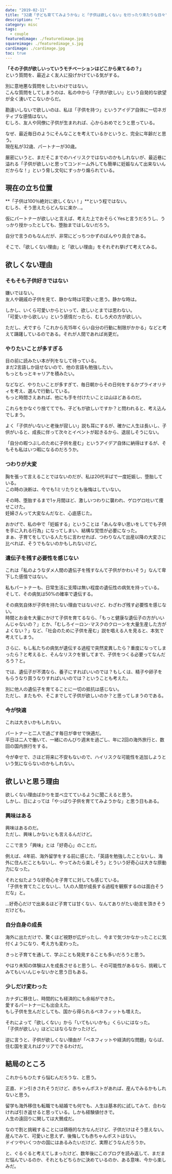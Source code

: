 ```yaml
---
date: "2019-02-11"
title: "32歳「子ども育ててみようかな」と「子供は欲しくない」を行ったり来たりな日々"
description: ""
category: misc
tags:
  - couple
featuredimage: ./featuredimage.jpg
squareimage: ./featuredimage_s.jpg
cardimage: ./cardimage.jpg
toc: true
---
```


**「その子供が欲しいっていうモチベーションはどこから来てるの？」**  
という質問を、最近よく友人に投げかけている気がする。

別に意地悪な質問をしたいわけではない。  
こんな質問をしてしまうのは、私の中から「子供が欲しい」という自発的な欲望が全く湧いてこないからだ。

勘違いしないで欲しいのは、私は「子供を持つ」というアイデア自体に一切ネガティブな感情はない。  
むしろ、友人や同僚に子供が生まれれば、心からおめでとうと思っている。

なぜ、最近毎日のようにそんなことを考えているかというと、完全に年齢だと思う。  
現在私が32歳、パートナーが30歳。

厳密にいうと、まだそこまでのハイリスクではないのかもしれないが、最近巷に溢れる「子供が欲しいと思ってコンドーム外しても簡単に妊娠なんて出来ないんだからな！」という脅し文句にすっかり煽られている。

## 現在の立ち位置

**「子供は100％絶対に欲しくない！」**という程ではない。  
むしろ、そう思えたらどんなに楽か…。

仮にパートナーが欲しいと言えば、考えた上でおそらくYesと言うだろうし、うっかり授かったとしても、堕胎まではしないだろう。

自分で言うのもなんだが、非常にどっちつかずのぼんやり具合である。

そこで、「欲しくない理由」と「欲しい理由」をそれぞれ挙げて考えてみる。

## 欲しくない理由

### そもそも子供好きではない

嫌いではない。  
友人や親戚の子供を見て、静かな時は可愛いと思う。静かな時は。

しかし、いくら可愛いからといって、欲しいとまでは思わない。  
「可愛いから欲しい」という感情だったら、むしろ犬の方が欲しい。

ただし、犬ですら「これから先15年くらい自分の行動に制限がかかる」などと考えて躊躇しているのである。それが人間であれば尚更だ。

### やりたいことが多すぎる

目の前に読みたい本が列をなして待っている。  
まだ2言語しか話せないので、他の言語も勉強したい。  
もっともっとキャリアを積みたい。

などなど、やりたいことが多すぎて、毎日朝からその日何をするかプライオリティを考え、選んで行動している。  
もっと時間さえあれば、他にも手を付けたいことは山ほどあるのだ。

これらをかなぐり捨ててでも、子どもが欲しいですか？と問われると、考え込んでしまう。

よく「子供がいないと老後が寂しい」説も耳にするが、確かに人生は長いし、子供がいると、成長に伴って次々とイベントが起きるから、退屈しそうにない。

「自分の暇つぶしのために子供を産む」というアイデア自体に納得はするが、そもそも私はいつ暇になるのだろうか。

### つわりが大変

胸を張って言えることではないのだが、私は20代半ばで一度妊娠し、堕胎している。  
この時の決断は、今でも1ミリたりとも後悔はしていない。

その時、堕胎するまで1ヶ月間ほど、激しいつわりに襲われ、ゲロゲロ吐いて痩せこけた。  
妊婦さんって大変なんだなと、心底感じた。

おかげで、私の中で「妊娠する」ということは「あんな辛い思いをしてでも子供を手に入れる行為」になってしまい、結構な覚悟が必要になった。  
まぁ、子育てをしている人たちに言わせれば、つわりなんて出産以降の大変さに比べれば、そうでもないのかもしれないけど。

### 遺伝子を残す必要性を感じない

これは「私のようなダメ人間の遺伝子を残すなんて子供がかわいそう」なんて卑下した感情ではない。

私もパートナーも、日常生活に支障は無い程度の遺伝性の病気を持っている。  
そして、その病気は50%の確率で遺伝する。

その病気自体が子供を持たない理由ではないけど、わざわざ残す必要性を感じない。  
時間とお金を大量にかけて子供を育てるなら、「もっと健康な遺伝子の方がいいんじゃないの？」とか、「むしろイーロン･マスクのクローンを大量生産した方がよくない？」など、「社会のために子供を産む」説を唱える人を見ると、本気で考えてしまう。

さらに、もし私たちの病気が遺伝する過程で突然変異したら？重度になってしまったら？と考えると、そんなリスクを冒してまで、子供をつくる必要ってなんだろう？と。

では、遺伝子が不満なら、養子にすればいいのでは？もしくは、精子や卵子をもらうなり買うなりすればいいのでは？ということも考えた。

別に他人の遺伝子を育てることに一切の抵抗は感じない。  
ただし、またもや、そこまでして子供が欲しいのか？と思ってしまうのである。

### 今が快適

これは大きいかもしれない。

パートナーと二人で過ごす毎日が幸せで快適だ。  
平日は二人で働いて、一緒にのんびり週末を過ごし、年に2回の海外旅行と、数回の国内旅行をする。

今が幸せで、さほど将来に不安もないので、ハイリスクな可能性を追加しようという気にならないのかもしれない。

## 欲しいと思う理由

欲しくない理由ばかりを並べ立てているように聞こえると思う。  
しかし、日によっては「やっぱり子供を育ててみようかな」と思う日もある。

### 興味はある

興味はあるのだ。  
ただし、興味しかないとも言えるんだけど。

ここで言う「興味」とは「好奇心」のことだ。

例えば、4年前、海外留学をする前に感じた、「英語を勉強したことないし、海外に住んだこともないし、やってみたら楽しそう」とういう好奇心は大きな原動力になった。

それと似たような好奇心を子育てに対しても感じている。  
「子供を育てたことないし、1人の人間が成長する過程を観察するのは面白そうだな」と。

…好奇心だけで出来るほど子育ては甘くない、なんてありがたい助言を頂きそうだけども。

### 自分自身の成長

海外に出ただけで、驚くほど視野が広がったし、今まで気づかなかったことに気付くようになり、考え方も変わった。

きっと子育てを通して、学ぶことも発見することも多いだろうと思う。

やはり未知の体験は人を成長させると思うし、その可能性があるなら、挑戦してみてもいいんじゃないかと思う日もある。

### 少しだけ変わった

カナダに移住し、時間的にも経済的にも余裕ができた。  
愛するパートナーにも出会えた。  
もし子供を生んだとしても、国から得られるベネフィットも増えた。

それによって「欲しくない」から「いてもいいかも」くらいにはなった。  
「子供が欲しい」ほどにはならなかったけど。

逆に言うと、子供が欲しくない理由が「ベネフィットや経済的な問題」ならば、住む国を変えればクリアできるわけだ。

## 結局のところ

これからもひたすら悩むんだろうな、と思う。

正直、ドン引きされそうだけど、赤ちゃんポストがあれば、産んでみるかもしれないと思う。

留学も海外移住も転職でも結婚でも何でも、人生は基本的に試してみて、合わなければ引き返せると思っている。しかも経験値付きで。  
人生の遠回りに関しては大賛成だ。

なので割と挑戦することには積極的な方なんだけど、子供だけはそう思えない。  
産んでみて、可愛いと思えず、後悔しても赤ちゃんポストはない。  
ドイツやいくつかの国にはあるみたいだけど、実際どうなんだろうか。

と、ぐるぐると考えてしまったけど、数年後にこのブログを読み返して、まだまだ悩んでいるのか、それともどちらかに決めているのか、ある意味、今から楽しみだ。
